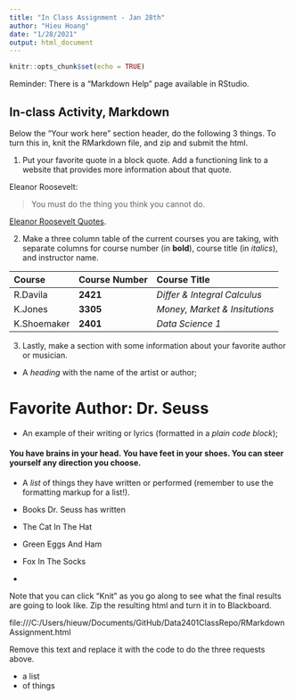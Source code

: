 ---
title: "In Class Assignment - Jan 28th"
author: "Hieu Hoang"
date: "1/28/2021"
output: html_document
---

```{r setup, include=FALSE}
knitr::opts_chunk$set(echo = TRUE)
```

Reminder: There is a "Markdown Help" page available in RStudio. 


## In-class Activity, Markdown

Below the "Your work here" section header, do the following 3 things. To turn this in, knit the RMarkdown file, and zip and submit the html.  

1. Put your favorite quote in a block quote. Add a functioning link to a website that provides more information about that quote.

Eleanor Roosevelt:

>You must do the thing 
>you think you cannot do.

[Eleanor Roosevelt Quotes][id].

[id]:https://www.goalcast.com/2017/04/25/top-eleanor-roosevelt-quotes-inspire-greatness/ "Title"

2. Make a three column table of the current courses you are taking, with separate columns for course number (in __bold__), course title (in _italics_), and instructor name.

|Course|__Course Number__|Course Title|
|:-----|:-----------|:------------|
|R.Davila|__2421__|_Differ & Integral Calculus_|
|K.Jones|__3305__|_Money, Market & Insitutions_|
K.Shoemaker|__2401__|_Data Science 1_|

3. Lastly, make a section with some information about your favorite author or musician.

+ A _heading_ with the name of the artist or author;    

# Favorite Author: Dr. Seuss


+ An example of their writing or lyrics (formatted in a *plain code block*);  


#### You have brains in your head. You have feet in your shoes. You can steer yourself any direction you choose.



+ A _list_ of things they have written or performed (remember to use the formatting markup for a list!).  

* Books Dr. Seuss has written
+ The Cat In The Hat
+ Green Eggs And Ham
+ Fox In The Socks

*



Note that you can click "Knit" as you go along to see what the final results are going to look like. Zip the resulting html and turn it in to Blackboard.     
 
file:///C:/Users/hieuw/Documents/GitHub/Data2401ClassRepo/RMarkdownAssignment.html

Remove this text and replace it with the code to do the three requests above.   

- a list
- of things


